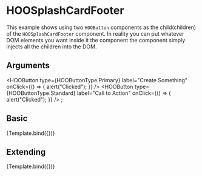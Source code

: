 
<Meta title="Components/Cards/Splash Card/Elements/HOOSplashCardFooter" component={HOOSplashCardFooter}/>

# HOOSplashCardFooter

This example shows using two `HOOButton` components as the child(children) of the `HOOSplashCardFooter` component.
In reality you can put whatever DOM elements you want inside it the component the component simply injects all the children into the DOM.

## Arguments

<ArgTypes of={HOOSplashCardFooter} />

  <HOOButton type={HOOButtonType.Primary} label="Create Something" onClick={() => { alert("Clicked"); }} />
  <HOOButton type={HOOButtonType.Standard} label="Call to Action" onClick={() => { alert("Clicked"); }} />
</HOOSplashCardFooter>;

## Basic
<Canvas>
  <Story 
    name="Basic"
    args = { 
      { }
    }>
    {Template.bind({})}
  </Story>
</Canvas>

## Extending
<Canvas>
  <Story 
    name="Extending"
    args = { 
     { rootElementAttributes: { style: { backgroundColor: "pink" } }}
    }>
    {Template.bind({})}
  </Story>
</Canvas>